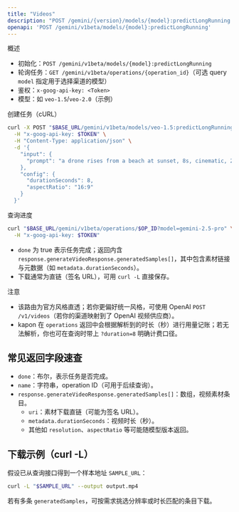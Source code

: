 ```yaml
---
title: "Videos"
description: "POST /gemini/{version}/models/{model}:predictLongRunning（Veo 系列视频生成） + GET /gemini/{version}/operations/{id}"
openapi: 'POST /gemini/v1beta/models/{model}:predictLongRunning'
---
```


概述

- 初始化：`POST /gemini/v1beta/models/{model}:predictLongRunning`
- 轮询任务：`GET /gemini/v1beta/operations/{operation_id}`（可选 query `model` 指定用于选择渠道的模型）
- 鉴权：`x-goog-api-key: <Token>`
- 模型：如 `veo-1.5`/`veo-2.0`（示例）

创建任务（cURL）

```bash
curl -X POST "$BASE_URL/gemini/v1beta/models/veo-1.5:predictLongRunning" \
  -H "x-goog-api-key: $TOKEN" \
  -H "Content-Type: application/json" \
  -d '{
    "input": {
      "prompt": "a drone rises from a beach at sunset, 8s, cinematic, 24fps"
    },
    "config": {
      "durationSeconds": 8,
      "aspectRatio": "16:9"
    }
  }'
```

查询进度

```bash
curl "$BASE_URL/gemini/v1beta/operations/$OP_ID?model=gemini-2.5-pro" \
  -H "x-goog-api-key: $TOKEN"
```

- `done` 为 true 表示任务完成；返回内含 `response.generateVideoResponse.generatedSamples[]`，其中包含素材链接与元数据（如 `metadata.durationSeconds`）。
- 下载通常为直链（签名 URL），可用 `curl -L` 直接保存。

注意

- 该路由为官方风格直透；若你更偏好统一风格，可使用 OpenAI `POST /v1/videos`（若你的渠道映射到了 OpenAI 视频供应商）。
- kapon 在 `operations` 返回中会根据解析到的时长（秒）进行用量记账；若无法解析，你也可在查询时带上 `?duration=8` 明确计费口径。

## 常见返回字段速查

- `done`：布尔，表示任务是否完成。
- `name`：字符串，operation ID（可用于后续查询）。
- `response.generateVideoResponse.generatedSamples[]`：数组，视频素材条目。
  - `uri`：素材下载直链（可能为签名 URL）。
  - `metadata.durationSeconds`：视频时长（秒）。
  - 其他如 `resolution`、`aspectRatio` 等可能随模型版本返回。

## 下载示例（curl -L）

假设已从查询接口得到一个样本地址 `SAMPLE_URL`：

```bash
curl -L "$SAMPLE_URL" --output output.mp4
```

若有多条 `generatedSamples`，可按需求挑选分辨率或时长匹配的条目下载。
